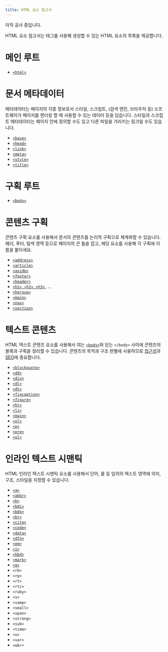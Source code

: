 ```yaml
---
title: HTML 요소 참고서
---
```


<Callout color="alert" label="공사 중">
  아직 공사 중입니다.
</Callout>

HTML 요소 참고서는 태그를 사용해 생성할 수 있는 HTML 요소의 목록을 제공합니다.

# 메인 루트

- [`<html>`](./Element/html)

# 문서 메타데이터

메타데이터는 페이지의 각종 정보로서 스타일, 스크립트, (검색 엔진, 브라우저 등) 소프트웨어가 페이지를 렌더링 할 때 사용할 수 있는 데이터 등을 담습니다. 스타일과 스크립트 메타데이터는 페이지 안에 정의할 수도 있고 다른 파일을 가리키는 링크일 수도 있습니다.

- [`<base>`](./Element/base)
- [`<head>`](./Element/head)
- [`<link>`](./Element/link)
- [`<meta>`](./Element/meta)
- [`<style>`](./Element/style)
- [`<title>`](./Element/title)

# 구획 루트

- [`<body>`](./Element/body)

# 콘텐츠 구획

콘텐츠 구획 요소를 사용해서 문서의 콘텐츠를 논리적 구획으로 체계화할 수 있습니다. 헤더, 푸터, 탐색 영역 등으로 페이지의 큰 틀을 잡고, 헤딩 요소를 사용해 각 구획에 이름을 붙이세요.

- [`<address>`](./Element/address)
- [`<article>`](./Element/article)
- [`<aside>`](./Element/aside)
- [`<footer>`](./Element/footer)
- [`<header>`](./Element/header)
- [`<h1>`, `<h2>`, `<h3>`](./Element/Heading_Elements), ...
- [`<hgroup>`](./Element/hgroup)
- [`<main>`](./Element/main)
- [`<nav>`](./Element/nav)
- [`<section>`](./Element/section)

# 텍스트 콘텐츠

HTML 텍스트 콘텐츠 요소를 사용해서 여는 [`<body>`](./Element/body)와 닫는 `</body>` 사이에 콘텐츠의 블록과 구획을 정리할 수 있습니다. 콘텐츠의 목적과 구조 판별에 사용하므로 [접근성](https://developer.mozilla.org/ko/docs/Glossary/Accessibility)과 [SEO](https://developer.mozilla.org/ko/docs/Glossary/SEO)에 중요합니다.

- [`<blockquote>`](./Element/blockquote)
- [`<dd>`](./Element/dd)
- [`<div>`](./Element/div)
- [`<dl>`](./Element/dl)
- [`<dt>`](./Element/dt)
- [`<figcaption>`](./Element/figcaption)
- [`<figure>`](./Element/figure)
- [`<hr>`](./Element/hr)
- [`<li>`](./Element/li)
- [`<main>`](./Element/main)
- [`<ol>`](./Element/ol)
- [`<p>`](./Element/p)
- [`<pre>`](./Element/pre)
- [`<ul>`](./Element/ul)

# 인라인 텍스트 시맨틱

HTML 인라인 텍스트 시맨틱 요소를 사용해서 단어, 줄 등 임의의 텍스트 영역에 의미, 구조, 스타일을 지정할 수 있습니다.

- [`<a>`](./Element/a)
- [`<abbr>`](./Element/abbr)
- [`<b>`](./Element/b)
- [`<bdi>`](./Element/bdi)
- [`<bdo>`](./Element/bdo)
- [`<br>`](./Element/br)
- [`<cite>`](./Element/cite)
- [`<code>`](./Element/code)
- [`<data>`](./Element/data)
- [`<dfn>`](./Element/dfn)
- [`<em>`](./Element/em)
- [`<i>`](./Element/i)
- [`<kbd>`](./Element/kbd)
- [`<mark>`](./Element/mark)
- [`<q>`](./Element/q)
- `<rb>`
- `<rp>`
- `<rt>`
- `<rtc>`
- `<ruby>`
- `<s>`
- `<samp>`
- `<small>`
- `<span>`
- `<strong>`
- `<sub>`
- `<time>`
- `<u>`
- `<var>`
- `<wbr>`
